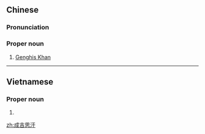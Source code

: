 ==Chinese==
{{zh-forms}}
{{wikipedia|lang=zh}}

===Pronunciation===
{{zh-pron
|m=Chéngjísīhàn
|c=sing4 gat1 si1 hon6
|mn=Sêng-kiat-su-hān
|cat=pn
}}

===Proper noun===
{{zh-proper noun}}

# [[Genghis Khan]]

----

==Vietnamese==
{{vi-hantutab}}

===Proper noun===
{{vi-hantu}}

# {{han tu form of|Thành Cát Tư Hãn|<!--
-->}}

[[zh:成吉思汗]]